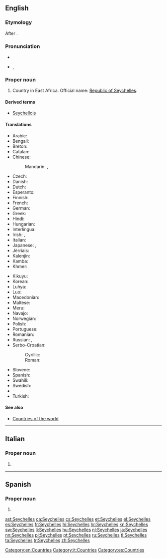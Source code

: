 ==English==
{{wikipedia}}

===Etymology===
After {{w|Jean Moreau de Séchelles}}.

===Pronunciation===
* {{audio|En-us-Seychelles.ogg|Audio (US)}}
* {{a|UK}} {{IPA|/seɪˈʃɛlz/}}, {{X-SAMPA|/seI"SElz/}}

===Proper noun===
{{en-proper noun}}

# Country in East Africa. Official name: [[Republic of Seychelles]].

====Derived terms====
* [[Seychellois]]

====Translations====
{{trans-top|country in East Africa}}
* Arabic: {{t|ar|سيشيل|m|tr=sišīl}}
* Bengali: {{t|bn|সেশেল|tr=}}
* Breton: {{t|br|Sechelez}}
* Catalan: {{t+|ca|Seychelles|f-p}}
* Chinese:
*: Mandarin: {{t|cmn|塞舌爾|sc=Hani}}, {{t|cmn|塞舌尔|tr=Sàishé'ěr|sc=Hani}}
* Czech: {{t+|cs|Seychely|p}}
* Danish: {{t|da|Seychellerne}}
* Dutch: {{t+|nl|Seychellen}}
* Esperanto: {{t|eo|Sejŝeloj|p}}
* Finnish: {{t+|fi|Seychellit}}
* French: {{t+|fr|Seychelles}}
* German: {{t+|de|Seychellen}}
* Greek: {{t|el|Σεϋχέλλες|f-p|tr=Seychélles}}
* Hindi: {{t+|hi|सेशेल्स|tr=sēśēls}}
* Hungarian: {{t+|hu|Seychelle-szigetek}}
* Interlingua: {{t|ia|Seychelles}}
* Irish: {{t|ga|Séiséil|m|alt=Na Séiséil}}, {{t|ga|Poblacht na Séiséal|f}}
* Italian: {{t|it|Seicelle}}
* Japanese: {{t|ja|セイシェル|tr=Seisheru}}, {{t+|ja|セーシェル|tr=Sēsheru}}
* Jèrriais: {{t|roa-jer|Seychelles|f-p}}
* Kalenjin: {{t|kln|Shelisheli}}
* Kamba: {{t|kam|Shelisheli}}
* Khmer: {{t|km|ប្រទេសសេសែល|tr=prɑteih seesael|sc=Khmr}}
{{trans-mid}}
* Kikuyu: {{t|ki|Shelisheli}}
* Korean: {{t+|ko|세이셸|tr=Seisyel}}
* Luhya: {{t|luy|Bushelisheli}}
* Luo: {{t|luo|sishel}}
* Macedonian: {{t|mk|Сејшели|m-p|tr=Séjšeli}}
* Maltese: {{t|mt|Sejxell|alt=is-Sejxell}}
* Meru: {{t|mer|ushelisheli}}
* Navajo: {{t|nv|Seishel}}
* Norwegian: {{t+|no|Seychellene}}
* Polish: {{t+|pl|Seszele}}
* Portuguese: {{t+|pt|Seicheles}}
* Romanian: {{t|ro|Seychelles}}
* Russian: {{t|ru|Сейшелы|f-p|tr=Sejšély}}, {{t|ru|Сейшельские острова|m-p|tr=Sejšél’skije ostrová}}
* Serbo-Croatian:
*: Cyrillic: {{t|sh|Сејшели|m-p}}
*: Roman: {{t|sh|Sejšeli|m-p}}
* Slovene: {{t|sl|Sejšéli|m-p}}
* Spanish: {{t+|es|Seychelles|f-p}}
* Swahili: {{t+|sw|Shelisheli}}
* Swedish: {{t+|sv|Seychellerna}}
* {{trreq|th}}
* Turkish: {{t+|tr|Seyşeller|p}}
{{trans-bottom}}

====See also====
* [[Appendix:Countries of the world|Countries of the world]]

[[Category:en:Countries]]

----

==Italian==
{{wikipedia|lang=it}}

===Proper noun===
{{it-proper noun|g=f}} {{p}}

# {{l|en|Seychelles}}

[[Category:it:Countries]]

----

==Spanish==
{{wikipedia|lang=es}}

===Proper noun===
{{es-proper noun|f}}

# {{l|en|Seychelles}}

[[Category:es:Countries]]

[[ast:Seychelles]]
[[ca:Seychelles]]
[[cs:Seychelles]]
[[et:Seychelles]]
[[el:Seychelles]]
[[es:Seychelles]]
[[fr:Seychelles]]
[[hi:Seychelles]]
[[hr:Seychelles]]
[[kn:Seychelles]]
[[sw:Seychelles]]
[[li:Seychelles]]
[[hu:Seychelles]]
[[nl:Seychelles]]
[[ja:Seychelles]]
[[nn:Seychelles]]
[[pl:Seychelles]]
[[pt:Seychelles]]
[[ru:Seychelles]]
[[tl:Seychelles]]
[[ta:Seychelles]]
[[tr:Seychelles]]
[[zh:Seychelles]]